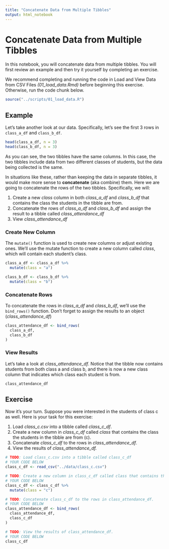 ```yaml
---
title: "Concatenate Data from Multiple Tibbles"
output: html_notebook
---
```


# Concatenate Data from Multiple Tibbles

In this notebook, you will concatenate data from multiple tibbles. You will first review an example and then try it yourself by completing an exercise.

We recommend completing and running the code in Load and View Data from CSV Files *(01_load_data.Rmd)* before beginning this exercise. Otherwise, run the code chunk below.

```r
source("../scripts/01_load_data.R")
```

## Example

Let's take another look at our data. Specifically, let's see the first 3 rows in `class_a_df` and `class_b_df`.

```r
head(class_a_df, n = 3)
head(class_b_df, n = 3)
```

As you can see, the two tibbles have the same columns. In this case, the two tibbles include data from two different classes of students, but the data being collected is the same.

In situations like these, rather than keeping the data in separate tibbles, it would make more sense to **concatenate** (aka combine) them. Here we are going to concatenate the rows of the two tibbles. Specifically, we will:

1.  Create a new *class* column in both *class_a\_df* and *class_b\_df* that contains the class the students in the tibble are from.
2.  Concatenate the rows of *class_a\_df* and *class_b\_df* and assign the result to a tibble called *class_attendance_df*
3.  View *class_attendance_df*

### Create New Column

The `mutate()` function is used to create new columns or adjust existing ones. We'll use the mutate function to create a new column called *class*, which will contain each student's class.

```r
class_a_df <- class_a_df %>%
  mutate(class = "a")

class_b_df <- class_b_df %>%
  mutate(class = "b")
```

### Concatenate Rows

To concatenate the rows in *class_a\_df* and *class_b\_df*, we'll use the `bind_rows()` function. Don't forget to assign the results to an object (*class_attendance_df*)

```r
class_attendance_df <- bind_rows(
  class_a_df,
  class_b_df
)
```

### View Results

Let's take a look at *class_attendance_df*. Notice that the tibble now contains students from both class a and class b, and there is now a new class column that indicates which class each student is from.

```r
class_attendance_df
```

## Exercise

Now it's your turn. Suppose you were interested in the students of class c as well. Here is your task for this exercise:

1.  Load *class_c.csv* into a tibble called *class_c\_df*.
2.  Create a new column in *class_c\_df* called *class* that contains the class the students in the tibble are from (c).
3.  Concatenate *class_c\_df* to the rows in *class_attendance_df*.
4.  View the results of *class_attendance_df.*

```r
# TODO: Load class_c.csv into a tibble called class_c_df
# YOUR CODE BELOW
class_c_df <- read_csv("../data/class_c.csv")
```

```r
# TODO: Create a new column in class_c_df called class that contains the class the students in the tibble are from (c).
# YOUR CODE BELOW
class_c_df <- class_c_df %>%
  mutate(class = "c")
```

```r
# TODO: Concatenate class_c_df to the rows in class_attendance_df.
# YOUR CODE BELOW
class_attendance_df <- bind_rows(
  class_attendance_df,
  class_c_df
)
```

```r
# TODO: View the results of class_attendance_df.
# YOUR CODE BELOW
class_c_df
```
